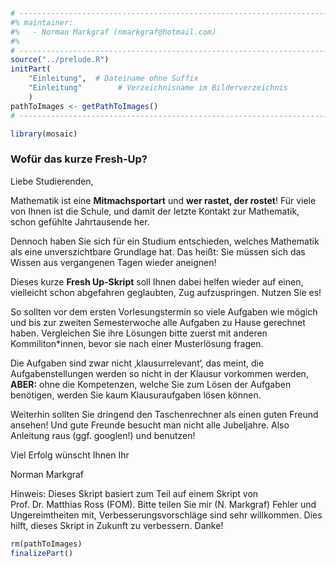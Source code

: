 ```r
# ---------------------------------------------------------------------------
#% maintainer:
#%   - Norman Markgraf (nmarkgraf@hotmail.com)
#%
# ---------------------------------------------------------------------------
source("../prelude.R")
initPart(
    "Einleitung",  # Dateiname ohne Suffix
    "Einleitung"        # Verzeichnisname im Bilderverzeichnis 
    )
pathToImages <- getPathToImages()
# ---------------------------------------------------------------------------

library(mosaic)

```

 
### Wofür das kurze Fresh-Up?

::: {.scriptsize}
Liebe Studierenden,

Mathematik ist eine **Mitmachsportart** und **wer rastet, der rostet**! 
Für viele von Ihnen ist die Schule, und damit der letzte Kontakt zur Mathematik,
schon gefühlte Jahrtausende her.


Dennoch haben Sie sich für ein Studium entschieden, welches Mathematik als eine 
unverszichtbare Grundlage hat.
Das heißt: Sie müssen sich das Wissen aus vergangenen Tagen wieder aneignen!

Dieses kurze **Fresh Up-Skript** soll Ihnen dabei helfen wieder auf einen,
vielleicht schon abgefahren geglaubten, Zug aufzuspringen.
Nutzen Sie es!

So sollten vor dem ersten Vorlesungstermin so viele Aufgaben wie mögich und bis
zur zweiten Semesterwoche alle Aufgaben zu Hause gerechnet haben.
Vergleichen Sie ihre Lösungen bitte zuerst mit anderen Kommiliton*innen, bevor 
sie nach einer Musterlösung fragen.

Die Aufgaben sind zwar nicht ‚klausurrelevant‘, das meint, die 
Aufgabenstellungen werden so nicht in der Klausur vorkommen werden,
**ABER:** ohne die Kompetenzen, welche Sie zum Lösen der Aufgaben benötigen, 
werden Sie kaum Klausuraufgaben lösen können.

Weiterhin sollten Sie dringend den Taschenrechner als einen guten Freund ansehen! 
Und gute Freunde besucht man nicht alle Jubeljahre. 
Also Anleitung raus (ggf. googlen!) und benutzen!


Viel Erfolg wünscht Ihnen Ihr

Norman Markgraf
:::

[Hinweis: Dieses Skript basiert zum Teil auf einem Skript von Prof. Dr. Matthias Ross (FOM). Bitte teilen Sie mir (N. Markgraf) Fehler und Ungereimtheiten mit, Verbesserungsvorschläge sind sehr willkommen. Dies hilft, dieses Skript in Zukunft zu verbessern. Danke!]{.tiny}




```r
rm(pathToImages)
finalizePart()
```
